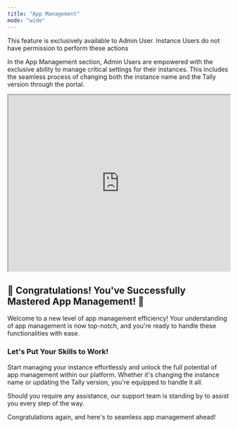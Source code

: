 ```yaml
---
title: "App Management"
mode: "wide"
---
```


<Note>
This feature is exclusively available to Admin User. Instance Users do not have permission to perform these actions
</Note>


In the App Management section, Admin Users are empowered with the exclusive ability to manage critical settings for their instances. This includes the seamless process of changing both the instance name and the Tally version through the portal.

<iframe width="100%" height="400px" src="https://app.sharefable.com/embed/demo/app-management-or5emb6f0tw2bxtk" allowfullscreen></iframe>


## 🎉 Congratulations! You've Successfully Mastered App Management! 🎉
Welcome to a new level of app management efficiency! Your understanding of app management is now top-notch, and you're ready to handle these functionalities with ease.

### Let's Put Your Skills to Work!
Start managing your instance effortlessly and unlock the full potential of app management within our platform. Whether it's changing the instance name or updating the Tally version, you're equipped to handle it all.

Should you require any assistance, our support team is standing by to assist you every step of the way.

Congratulations again, and here's to seamless app management ahead!